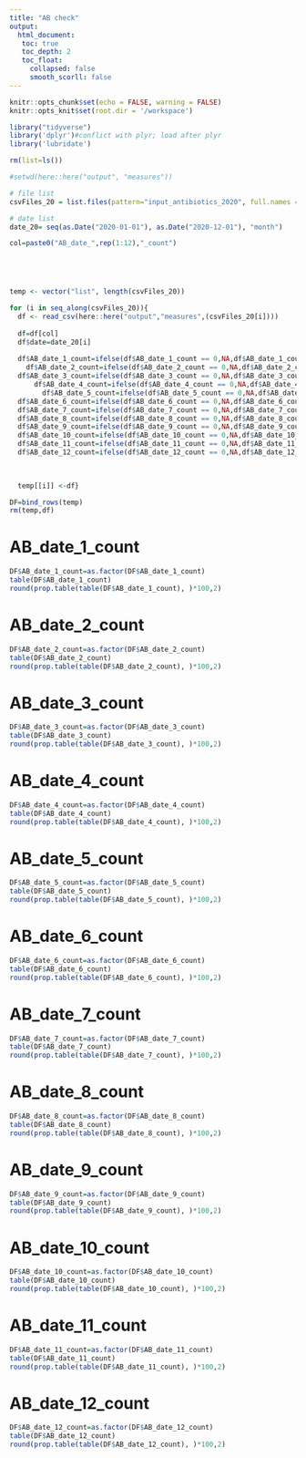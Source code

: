```yaml
---
title: "AB check"
output: 
  html_document:
   toc: true
   toc_depth: 2
   toc_float:
     collapsed: false
     smooth_scorll: false
---
```


```r
knitr::opts_chunk$set(echo = FALSE, warning = FALSE)
knitr::opts_knit$set(root.dir = '/workspace')
```

```r
library("tidyverse") 
library('dplyr')#conflict with plyr; load after plyr
library('lubridate')

rm(list=ls())

#setwd(here::here("output", "measures"))

# file list
csvFiles_20 = list.files(pattern="input_antibiotics_2020", full.names = FALSE)

# date list
date_20= seq(as.Date("2020-01-01"), as.Date("2020-12-01"), "month")

col=paste0("AB_date_",rep(1:12),"_count")





temp <- vector("list", length(csvFiles_20))

for (i in seq_along(csvFiles_20)){
  df <- read_csv(here::here("output","measures",(csvFiles_20[i])))
  
  df=df[col]
  df$date=date_20[i]
  
  df$AB_date_1_count=ifelse(df$AB_date_1_count == 0,NA,df$AB_date_1_count)
    df$AB_date_2_count=ifelse(df$AB_date_2_count == 0,NA,df$AB_date_2_count)
  df$AB_date_3_count=ifelse(df$AB_date_3_count == 0,NA,df$AB_date_3_count)
      df$AB_date_4_count=ifelse(df$AB_date_4_count == 0,NA,df$AB_date_4_count)
        df$AB_date_5_count=ifelse(df$AB_date_5_count == 0,NA,df$AB_date_5_count)
  df$AB_date_6_count=ifelse(df$AB_date_6_count == 0,NA,df$AB_date_6_count)
  df$AB_date_7_count=ifelse(df$AB_date_7_count == 0,NA,df$AB_date_7_count)
  df$AB_date_8_count=ifelse(df$AB_date_8_count == 0,NA,df$AB_date_8_count)
  df$AB_date_9_count=ifelse(df$AB_date_9_count == 0,NA,df$AB_date_9_count)
  df$AB_date_10_count=ifelse(df$AB_date_10_count == 0,NA,df$AB_date_10_count)
  df$AB_date_11_count=ifelse(df$AB_date_11_count == 0,NA,df$AB_date_11_count)
  df$AB_date_12_count=ifelse(df$AB_date_12_count == 0,NA,df$AB_date_12_count)

                
  
  temp[[i]] <-df}

DF=bind_rows(temp)
rm(temp,df)


```

# AB_date_1_count
```r
DF$AB_date_1_count=as.factor(DF$AB_date_1_count)
table(DF$AB_date_1_count)
round(prop.table(table(DF$AB_date_1_count), )*100,2)
```

# AB_date_2_count
```r
DF$AB_date_2_count=as.factor(DF$AB_date_2_count)
table(DF$AB_date_2_count)
round(prop.table(table(DF$AB_date_2_count), )*100,2)
```

# AB_date_3_count
```r
DF$AB_date_3_count=as.factor(DF$AB_date_3_count)
table(DF$AB_date_3_count)
round(prop.table(table(DF$AB_date_3_count), )*100,2)
```
# AB_date_4_count
```r
DF$AB_date_4_count=as.factor(DF$AB_date_4_count)
table(DF$AB_date_4_count)
round(prop.table(table(DF$AB_date_4_count), )*100,2)
```
# AB_date_5_count
```r
DF$AB_date_5_count=as.factor(DF$AB_date_5_count)
table(DF$AB_date_5_count)
round(prop.table(table(DF$AB_date_5_count), )*100,2)
```

# AB_date_6_count
```r
DF$AB_date_6_count=as.factor(DF$AB_date_6_count)
table(DF$AB_date_6_count)
round(prop.table(table(DF$AB_date_6_count), )*100,2)
```

# AB_date_7_count
```r
DF$AB_date_7_count=as.factor(DF$AB_date_7_count)
table(DF$AB_date_7_count)
round(prop.table(table(DF$AB_date_7_count), )*100,2)
```

# AB_date_8_count
```r
DF$AB_date_8_count=as.factor(DF$AB_date_8_count)
table(DF$AB_date_8_count)
round(prop.table(table(DF$AB_date_8_count), )*100,2)
```

# AB_date_9_count
```r
DF$AB_date_9_count=as.factor(DF$AB_date_9_count)
table(DF$AB_date_9_count)
round(prop.table(table(DF$AB_date_9_count), )*100,2)
```

# AB_date_10_count
```r
DF$AB_date_10_count=as.factor(DF$AB_date_10_count)
table(DF$AB_date_10_count)
round(prop.table(table(DF$AB_date_10_count), )*100,2)
```

# AB_date_11_count
```r
DF$AB_date_11_count=as.factor(DF$AB_date_11_count)
table(DF$AB_date_11_count)
round(prop.table(table(DF$AB_date_11_count), )*100,2)
```
# AB_date_12_count
```r
DF$AB_date_12_count=as.factor(DF$AB_date_12_count)
table(DF$AB_date_12_count)
round(prop.table(table(DF$AB_date_12_count), )*100,2)
```

